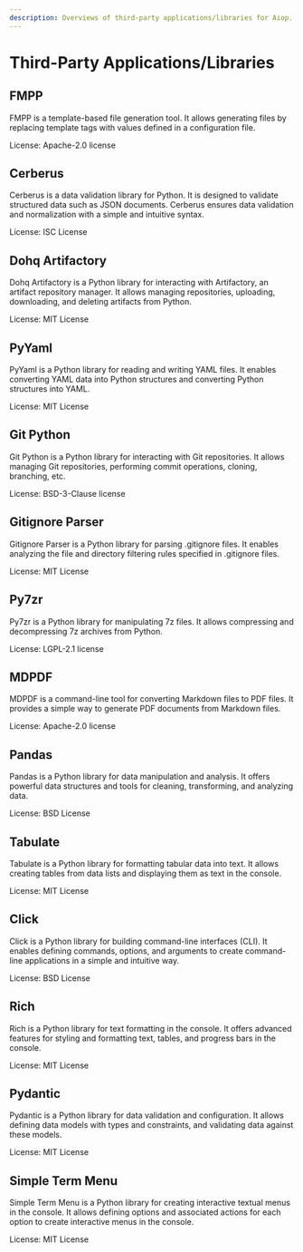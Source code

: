 ```yaml
---
description: Overviews of third-party applications/libraries for Aiop.
---
```



# Third-Party Applications/Libraries

## FMPP

FMPP is a template-based file generation tool. It allows generating files by replacing template tags with values defined in a configuration file.

License: Apache-2.0 license

<Cards>
  <Card title="Visit Website" href="https://fmpp.sourceforge.net/license.html" target="_blank" arrow/>
</Cards>

## Cerberus

Cerberus is a data validation library for Python. It is designed to validate structured data such as JSON documents. Cerberus ensures data validation and normalization with a simple and intuitive syntax.

License: ISC License

<Cards>
  <Card title="Visit Website" href="https://docs.python-cerberus.org/" target="_blank" arrow/>
</Cards>

## Dohq Artifactory

Dohq Artifactory is a Python library for interacting with Artifactory, an artifact repository manager. It allows managing repositories, uploading, downloading, and deleting artifacts from Python.

License: MIT License

<Cards>
  <Card title="Visit Website" href="https://github.com/devopshq/artifactory" target="_blank" arrow/>
</Cards>

## PyYaml

PyYaml is a Python library for reading and writing YAML files. It enables converting YAML data into Python structures and converting Python structures into YAML.

License: MIT License

<Cards>
  <Card title="Visit Website" href="https://pyyaml.org/" target="_blank" arrow/>
</Cards>

## Git Python

Git Python is a Python library for interacting with Git repositories. It allows managing Git repositories, performing commit operations, cloning, branching, etc.

License: BSD-3-Clause license

<Cards>
  <Card title="Visit Website" href="https://gitpython.readthedocs.io/en/stable/tutorial.html" target="_blank" arrow/>
</Cards>

## Gitignore Parser

Gitignore Parser is a Python library for parsing .gitignore files. It enables analyzing the file and directory filtering rules specified in .gitignore files.

License: MIT License

<Cards>
  <Card title="Visit Website" href="https://github.com/mherrmann/gitignore_parser" target="_blank" arrow/>
</Cards>

## Py7zr

Py7zr is a Python library for manipulating 7z files. It allows compressing and decompressing 7z archives from Python.

License: LGPL-2.1 license

<Cards>
  <Card title="Visit Website" href="https://py7zr.readthedocs.io/en/latest/user_guide.html" target="_blank" arrow/>
</Cards>

## MDPDF

MDPDF is a command-line tool for converting Markdown files to PDF files. It provides a simple way to generate PDF documents from Markdown files.

License: Apache-2.0 license

<Cards>
  <Card title="Visit Website" href="https://github.com/BlueHatbRit/mdpdf" target="_blank" arrow/>
</Cards>

## Pandas

Pandas is a Python library for data manipulation and analysis. It offers powerful data structures and tools for cleaning, transforming, and analyzing data.

License: BSD License

<Cards>
  <Card title="Visit Website" href="https://pandas.pydata.org/" target="_blank" arrow/>
</Cards>

## Tabulate

Tabulate is a Python library for formatting tabular data into text. It allows creating tables from data lists and displaying them as text in the console.

License: MIT License

<Cards>
  <Card title="Visit Website" href="https://github.com/astanin/python-tabulate" target="_blank" arrow/>
</Cards>

## Click

Click is a Python library for building command-line interfaces (CLI). It enables defining commands, options, and arguments to create command-line applications in a simple and intuitive way.

License: BSD License

<Cards>
  <Card title="Visit Website" href="https://click.palletsprojects.com/en/8.1.x/" target="_blank" arrow/>
</Cards>

## Rich

Rich is a Python library for text formatting in the console. It offers advanced features for styling and formatting text, tables, and progress bars in the console.

License: MIT License

<Cards>
  <Card title="Visit Website" href="https://rich.readthedocs.io/en/stable/introduction.html" target="_blank" arrow/>
</Cards>

## Pydantic

Pydantic is a Python library for data validation and configuration. It allows defining data models with types and constraints, and validating data against these models.

License: MIT License

<Cards>
  <Card title="Visit Website" href="https://docs.pydantic.dev/latest/" target="_blank" arrow/>
</Cards>

## Simple Term Menu

Simple Term Menu is a Python library for creating interactive textual menus in the console. It allows defining options and associated actions for each option to create interactive menus in the console.

License: MIT License

<Cards>
  <Card title="Visit Website" href="https://github.com/IngoMeyer441/simple-term-menu" target="_blank" arrow/>
</Cards>